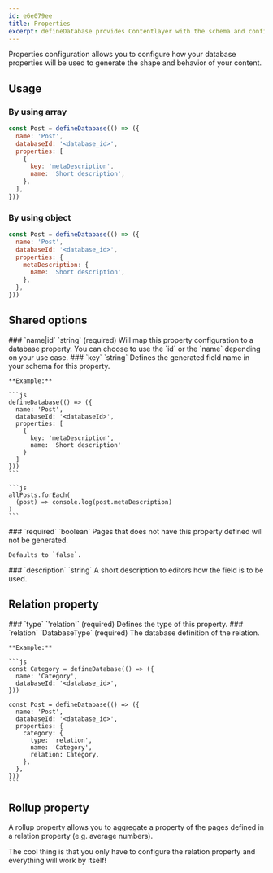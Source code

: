 ```yaml
---
id: e6e079ee
title: Properties
excerpt: defineDatabase provides Contentlayer with the schema and configuration when using local files as the content source.
---
```


Properties configuration allows you to configure how your database properties will be used to generate the shape and behavior of your content.

## Usage

### By using array

```js
const Post = defineDatabase(() => ({
  name: 'Post',
  databaseId: '<database_id>',
  properties: [
    {
      key: 'metaDescription',
      name: 'Short description',
    },
  ],
}))
```

### By using object

```js
const Post = defineDatabase(() => ({
  name: 'Post',
  databaseId: '<database_id>',
  properties: {
    metaDescription: {
      name: 'Short description',
    },
  },
}))
```

## Shared options

<OptionsTable>
  <OptionTitle>
    ### `name|id`
    `string` (required)
  </OptionTitle>
  <OptionDescription>
    Will map this property configuration to a database property. You can choose to use the `id` or the `name` depending
    on your use case.
  </OptionDescription>
  <OptionTitle>
    ### `key`  
    `string`
  </OptionTitle>
  <OptionDescription>
    Defines the generated field name in your schema for this property.

    **Example:**

    ```js
    defineDatabase(() => ({
      name: 'Post',
      databaseId: '<databaseId>',
      properties: [
        {
          key: 'metaDescription',
          name: 'Short description'
        }
      ]
    }))
    ```

    ```js
    allPosts.forEach(
      (post) => console.log(post.metaDescription)
    )
    ```

  </OptionDescription>
  <OptionTitle>
    ### `required` 
    `boolean`
  </OptionTitle>
  <OptionDescription>
    Pages that does not have this property defined will not be generated.

    Defaults to `false`.

  </OptionDescription>
  <OptionTitle>
    ### `description` 
    `string`
  </OptionTitle>
  <OptionDescription>
    A short description to editors how the field is to be used.

  </OptionDescription>
</OptionsTable>

## Relation property

<OptionsTable>
  <OptionTitle>
    ### `type`
    `'relation'` (required)
  </OptionTitle>
  <OptionDescription>
    Defines the type of this property.
  </OptionDescription>
  <OptionTitle>
    ### `relation`
    `DatabaseType` (required)
  </OptionTitle>
  <OptionDescription>
    The database definition of the relation.

    **Example:**

    ```js
    const Category = defineDatabase(() => ({
      name: 'Category',
      databaseId: '<database_id>',
    }))

    const Post = defineDatabase(() => ({
      name: 'Post',
      databaseId: '<database_id>',
      properties: {
        category: {
          type: 'relation',
          name: 'Category',
          relation: Category,
        },
      },
    }))
    ```

  </OptionDescription>
</OptionsTable>

## Rollup property

A rollup property allows you to aggregate a property of the pages defined in a relation property (e.g. average numbers).

The cool thing is that you only have to configure the relation property and everything will work by itself!
